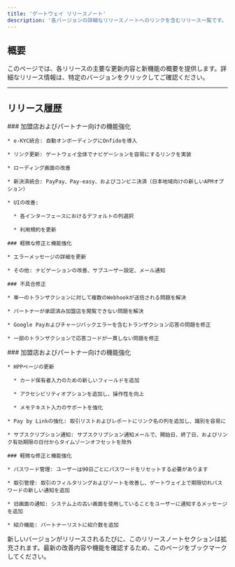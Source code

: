 ```yaml
---
title: 'ゲートウェイ リリースノート'
description: '各バージョンの詳細なリリースノートへのリンクを含むリリース一覧です。'
---
```


## **概要**

このページでは、各リリースの主要な更新内容と新機能の概要を提供します。詳細なリリース情報は、特定のバージョンをクリックしてご確認ください。

***

## **リリース履歴**

<Update label="2024-12-03" description="リリース 20">
  <div style={{ fontSize: '12px', lineHeight: '1.1' }}>
    ### 加盟店およびパートナー向けの機能強化

    * e-KYC統合: 自動オンボーディングにOnfidoを導入

    * リンク更新: ゲートウェイ全体でナビゲーションを容易にするリンクを実装

    * ローディング画面の改善

    * 新決済統合: PayPay、Pay-easy、およびコンビニ決済（日本地域向けの新しいAPMオプション）

    * UIの改善:

      * 各インターフェースにおけるデフォルトの列選択

      * 利用規約を更新

    ### 軽微な修正と機能強化

    * エラーメッセージの詳細を更新

    * その他: ナビゲーションの改善、サブユーザー設定、メール通知

    ### 不具合修正

    * 単一のトランザクションに対して複数のWebhookが送信される問題を解決

    * パートナーが承認済み加盟店を閲覧できない問題を解決

    * Google Payおよびチャージバックエラーを含むトランザクション応答の問題を修正

    * 一部のトランザクションで応答コードが一貫しない問題を修正

  </div>
</Update>

<Update label="2024-10-01" description="リリース 19">
  <div style={{ fontSize: '12px', lineHeight: '1.1' }}>
    ### 加盟店およびパートナー向けの機能強化

    * HPPページの更新

      * カード保有者入力のための新しいフィールドを追加

      * アクセシビリティオプションを追加し、操作性を向上

      * メモテキスト入力のサポートを強化

    * Pay by Linkの強化: 取引リストおよびレポートにリンク名の列を追加し、識別を容易に

    * サブスクリプション通知: サブスクリプション通知メールで、開始日、終了日、およびリンク有効期限の日付からタイムゾーンオフセットを除外

    ### 軽微な修正と機能強化

    * パスワード管理: ユーザーは90日ごとにパスワードをリセットする必要があります

    * 取引管理: 取引のフィルタリングおよびソートを改善し、ゲートウェイ上で期限切れパスワードの新しい通知を追加

    * 旧画面の通知: システム上の古い画面を使用していることをユーザーに通知するメッセージを追加

    * 紹介機能: パートナーリストに紹介数を追加
  </div>
</Update>

<Note>
   新しいバージョンがリリースされるたびに、このリリースノートセクションは拡充されます。最新の改善内容や機能を確認するため、このページをブックマークしてください。
</Note>